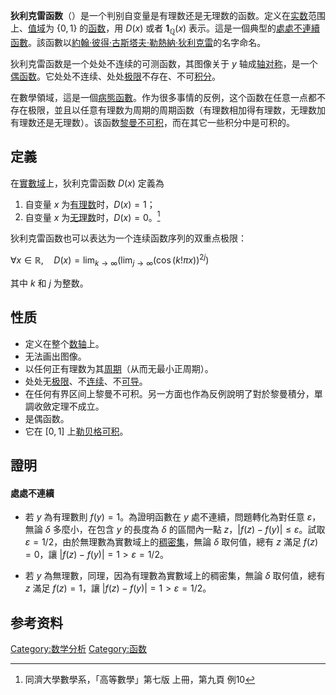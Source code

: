 '''狄利克雷函数'''（{{lang-en|Dirichlet function}}）是一个判别自变量是有理数还是无理数的函数。定义在[[实数|实数]]范围上、[[值域|值域]]为 <math>\{0,1\}</math> 的[[函数|函数]]，用 <math>D(x)</math> 或者 <math>\mathbf{1}_{\mathbb Q}(x)</math> 表示。這是一個典型的[[處處不連續函數|處處不連續函數]]。該函數以[[約翰·彼得·古斯塔夫·勒熱納·狄利克雷|約翰·彼得·古斯塔夫·勒熱納·狄利克雷]]的名字命名。

狄利克雷函数是一个处处不连续的可测函数，其图像关于 <math>y</math> 轴成[[轴对称|轴对称]]，是一个[[偶函数|偶函数]]。它处处不连续、处处[[极限|极限]]不存在、不可[[积分|积分]]。

在數學領域，這是一個[[病态_(数学)|病態函數]]。作为很多事情的反例，这个函数在任意一点都不存在极限，並且以任意有理数为周期的周期函数（有理数相加得有理数，无理数加有理数还是无理数）。该函数[[黎曼积分|黎曼不可积]]，而在其它一些积分中是可积的。

== 定義 ==
在[[实数域|實數域]]上，狄利克雷函数 <math>D(x)</math> 定義為
# 自变量 <math>x</math> 为[[有理数|有理数]]时，<math>D(x) = 1</math>；
# 自变量 <math>x</math> 为[[无理数|无理数]]时，<math>D(x) = 0</math>。<ref>同濟大學數學系，「高等數學」第七版 上冊，第九頁 例10</ref>

狄利克雷函数也可以表达为一个连续函数序列的双重点极限：

<math>\forall x \in \mathbb R,\quad D(x) = \lim_{k\to\infty}\left(\lim_{j\to\infty}\left(\cos(k!\pi x)\right)^{2j}\right)</math>

其中 <math>k</math> 和 <math>j</math> 为整数。

== 性质 ==
* 定义在整个[[数轴|数轴]]上。
* 无法画出图像。
* 以任何正有理数为其[[週期函數|周期]]（从而无最小正周期）。
* 处处无[[極限_(數學)|极限]]、不[[連續函數|连续]]、不[[導數|可导]]。
* 在任何有界区间上黎曼不可积。另一方面也作為反例說明了對於黎曼積分，單調收斂定理不成立。
* 是偶函数。
* 它在 <math>[0,1]</math> 上[[勒贝格可积|勒贝格可积]]。

== 證明 ==

==== 處處不連續 ====
* 若 <math>y</math> 為有理數則 <math>f(y)=1</math>。為證明函數在 <math>y</math> 處不連續，問題轉化為對任意 <math>\varepsilon</math>，無論 <math>\delta</math> 多麼小，在包含 <math>y</math> 的長度為 <math>\delta</math> 的區間內一點 <math>z</math>，<math>|f(z)-f(y)|\leq\varepsilon</math>。試取 <math>\varepsilon=1/2</math>，由於無理數為實數域上的[[稠密集|稠密集]]，無論 <math>\delta</math> 取何值，總有 <math>z</math> 滿足 <math>f(z)=0</math>，讓 <math>|f(z)-f(y)|=1>\varepsilon=1/2</math>。

* 若 <math>y</math> 為無理數，同理，因為有理數為實數域上的稠密集，無論 <math>\delta</math> 取何值，總有 <math>z</math> 滿足 <math>f(z)=1</math>，讓 <math>|f(z)-f(y)|=1>\varepsilon=1/2</math>。

== 参考资料 ==
{{reflist}}

[[Category:数学分析|Category:数学分析]]
[[Category:函数|Category:函数]]